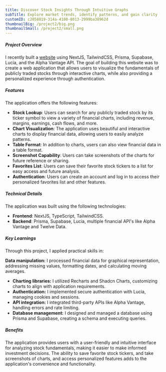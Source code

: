 ```yaml
---
title: Discover Stock Insights Through Intuitive Graphs
subTitle: Explore market trends, identify patterns, and gain clarity
customID: c2058819-314a-4180-8013-2999ba38962d
thumbnailBig: /project2/big.png
thumbnailSmall: /project2/small.png
---
```


##### Project Overview

I recently built a [website](https://stock-charts-ruddy.vercel.app/s/AAPL) using NextJS, TailwindCSS, Prisma, Supabase, Lucia, and the Alpha Vantage API. The goal of building this website was to create a web application that allows users to visualize the fundamentals of publicly traded stocks through interactive charts, while also providing a personalized experience through authentication.

##### Features

The application offers the following features:

- **Stock Lookup**: Users can search for any publicly traded stock by its ticker symbol to view a variety of financial charts, including revenue, margins, earnings, cash flows, and more.
- **Chart Visualization**: The application uses beautiful and interactive charts to display financial data, allowing users to easily analyze patterns.
- **Table Format**: In addition to charts, users can also view financial data in a table format.
- **Screenshot Capability**: Users can take screenshots of the charts for future reference or sharing.
- **Favorites List**: Users can save their favorite stock tickers to a list for easy access and future analysis.
- **Authentication**: Users can create an account and log in to access their personalized favorites list and other features.

##### Technical Details

The application was built using the following technologies:

- **Frontend**: NextJS, TypeScript, TailwindCSS.
- **Backend**: Prisma, Supabase, Lucia, multiple financial API's like Alpha Vantage and Twelve Data.

##### Key Learnings

Through this project, I applied practical skills in:

**Data manipulation:** I processed financial data for graphical representation, addressing missing values, formatting dates, and calculating moving averages.

- **Charting libraries:** I utilized Recharts and Shadcn Charts, customizing charts to align with application requirements.
- **Authentication:** I implemented secure authentication with Lucia, managing cookies and sessions.
- **API integration:** I integrated third-party APIs like Alpha Vantage, handling errors and rate limiting.
- **Database management:** I designed and managed a database using Prisma and Supabase, creating a schema and executing queries.

##### Benefits

The application provides users with a user-friendly and intuitive interface for analyzing stock fundamentals, making it easier to make informed investment decisions. The ability to save favorite stock tickers, and take screenshots of charts, and access personalized features adds to the application's convenience and functionality.

